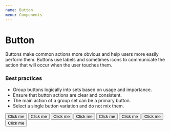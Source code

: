 ```yaml
---
name: Button
menu: Components
---
```



# Button

Buttons make common actions more obvious and help users more easily perform them. Buttons use labels and sometimes icons to communicate the action that will occur when the user touches them.

### Best practices

- Group buttons logically into sets based on usage and importance.
- Ensure that button actions are clear and consistent.
- The main action of a group set can be a primary button.
- Select a single button variation and do not mix them.

<ClientOnly>
    <Button theme="primary">Click me</Button>
    <Button theme="yellow">Click me</Button>
    <Button theme="danger">Click me</Button>
    <Button theme="warning">Click me</Button>
    <Button theme="success">Click me</Button>
    <Button theme="info">Click me</Button>
    <Button theme="dark">Click me</Button>
    <Button theme="light">Click me</Button>
</ClientOnly>

